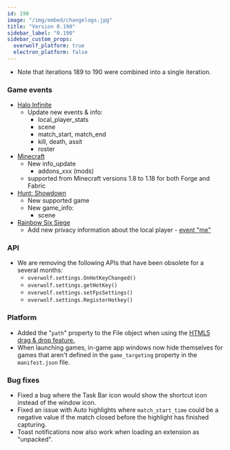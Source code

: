 ```yaml
---
id: 190
image: "/img/embed/changelogs.jpg"
title: "Version 0.190"
sidebar_label: "0.190"
sidebar_custom_props:
  overwolf_platform: true
  electron_platform: false
---
```


* Note that iterations 189 to 190 were combined into a single iteration.

### Game events

* [Halo Infinite](/api/games/events/halo-infinite)
  * Update new events & info:
    * local_player_stats
    * scene
    * match_start, match_end
    * kill, death, assit
    * roster
 * [Minecraft](/api/games/events/minecraft)
   * New info_update
     * addons_xxx (mods)  
   * supported from Minecraft versions 1.8 to 1.18 for both Forge and Fabric 
* [Hunt: Showdown](/api/games/events/deprecated)
  * New supported game
  * New game_info:
    * scene
* [Rainbow Six Siege](/api/games/events/rainbow-six-siege)
  * Add new privacy information about the local player - [event "me"](/api/games/events/rainbow-six-siege#me)

### API

 * We are removing the following APIs that have been obsolete for a several  months:
   * `overwolf.settings.OnHotKeyChanged()`
   * `overwolf.settings.getHotKey()`
   * `overwolf.settings.setFpsSettings()`
   * `overwolf.settings.RegisterHotkey()`

### Platform

 * Added the "`path`" property to the File object when using the [HTML5 drag & drop feature.](https://developer.mozilla.org/en-US/docs/Web/DataTransfer/files)
 * When launching games, in-game app windows now hide themselves for games that aren't defined in the `game_targeting` property in the `manifest.json` file.

### Bug fixes

* Fixed a bug where the Task Bar icon would show the shortcut icon instead of the window icon.
* Fixed an issue with Auto highlights where `match_start_time` could be a negative value if the match closed before the highlight has finished capturing.
* Toast notifications now also work when loading an extension as "unpacked".

